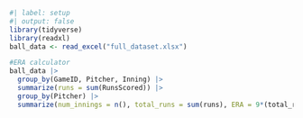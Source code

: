 ```r
#| label: setup
#| output: false
library(tidyverse)
library(readxl)
ball_data <- read_excel("full_dataset.xlsx")
```



```r
#ERA calculator
ball_data |>
  group_by(GameID, Pitcher, Inning) |>
  summarize(runs = sum(RunsScored)) |>
  group_by(Pitcher) |>
  summarize(num_innings = n(), total_runs = sum(runs), ERA = 9*(total_runs/num_innings))
  
```
